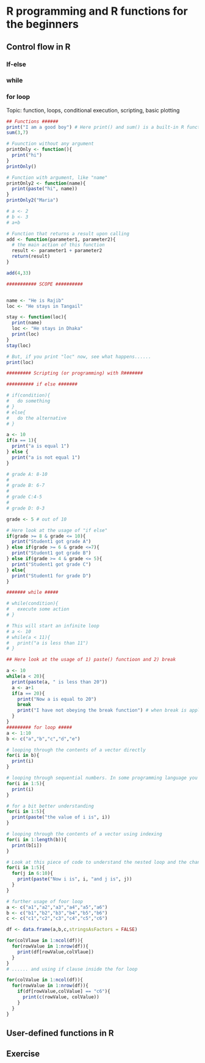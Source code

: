 # R programming and R functions for the beginners

## Control flow in R
### If-else
### while
### for loop


Topic: function, loops, conditional execution, scripting, basic plotting


```r
## Functions ######
print("I am a good boy") # Here print() and sum() is a built-in R function 
sum(3,7)

# Fuunction without any argument
printOnly <- function(){
  print("hi")
}
printOnly()

# Function with argument, like "name"
printOnly2 <- function(name){
  print(paste("hi", name))
}
printOnly2("Maria")

# a <- 2
# b <- 3
# a+b

# Function that returns a result upon calling
add <- function(parameter1, parameter2){
  # the main action of this function
  result <- parameter1 + parameter2
  return(result)
}

add(4,33)

########### SCOPE ##########


name <- "He is Rajib"
loc <- "He stays in Tangail"

stay <- function(loc){
  print(name)
  loc <- "He stays in Dhaka"
  print(loc)
}
stay(loc)

# But, if you print "loc" now, see what happens......
print(loc)

######### Scripting (or programming) with R#######

########## if else #######

# if(condition){
#   do something
# }
# else{
#   do the alternative
# }

a <- 10
if(a == 1){
  print("a is equal 1")
} else {
  print("a is not equal 1")
}

# grade A: 8-10
# 
# grade B: 6-7
# 
# grade C:4-5
#
# grade D: 0-3

grade <- 5 # out of 10

# Here look at the usage of "if else"
if(grade >= 8 & grade <= 10){
  print("Student1 got grade A")
} else if(grade >= 6 & grade <=7){
  print("Student1 got grade B")
} else if(grade >= 4 & grade <= 5){
  print("Student1 got grade C")
} else{
  print("Student1 for grade D")
}

####### while #####

# while(condition){
#   execute some action
# }

# This will start an infinite loop
# a <- 10
# while(a < 11){
#   print("a is less than 11")
# }

## Here look at the usage of 1) paste() functioon and 2) break

a <- 10
while(a < 20){
  print(paste(a, " is less than 20"))
  a <- a+1
  if(a == 20){
    print("Now a is equal to 20")
    break
    print("I have not obeying the break function") # when break is applied, this line will not be executed.
  }
}
######### for loop #####
a <- 1:10
b <- c("a","b","c","d","e")

# looping through the contents of a vector directly
for(i in b){
  print(i)
}

# looping through sequential numbers. In some programming language you have to define the initial value and the increment in this line.
for(i in 1:5){
  print(i)
}

# for a bit better understanding
for(i in 1:5){
  print(paste("the value of i is", i))
}

# looping through the contents of a vector using indexing
for(i in 1:length(b)){
  print(b[i])
}

# Look at this piece of code to understand the nested loop and the change of the values of i and j
for(i in 1:5){
  for(j in 6:10){
    print(paste("Now i is", i, "and j is", j))
  }
}

# further usage of foor loop
a <- c("a1","a2","a3","a4","a5","a6")
b <- c("b1","b2","b3","b4","b5","b6")
c <- c("c1","c2","c3","c4","c5","c6")

df <- data.frame(a,b,c,stringsAsFactors = FALSE)

for(colVlaue in 1:ncol(df)){
  for(rowValue in 1:nrow(df)){
    print(df[rowValue,colVlaue])
  }
}
# ...... and using if clause inside the for loop

for(colValue in 1:ncol(df)){
  for(rowValue in 1:nrow(df)){
    if(df[rowValue,colValue] == "c6"){
      print(c(rowValue, colValue))
    }
  }
}


```
## User-defined functions in R
## Exercise
